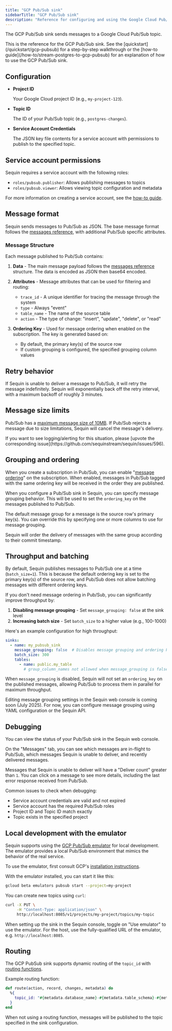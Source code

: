 ```yaml
---
title: "GCP Pub/Sub sink"
sidebarTitle: "GCP Pub/Sub sink"
description: "Reference for configuring and using the Google Cloud Pub/Sub sink with Sequin."
---
```


The GCP Pub/Sub sink sends messages to a Google Cloud Pub/Sub topic.

<Tip>
  This is the reference for the GCP Pub/Sub sink. See the [quickstart](/quickstart/gcp-pubsub) for a step-by-step walkthrough or the [how-to guide](/how-to/stream-postgres-to-gcp-pubsub) for an explanation of how to use the GCP Pub/Sub sink.
</Tip>

## Configuration

- **Project ID**

    Your Google Cloud project ID (e.g., `my-project-123`).

- **Topic ID**

    The ID of your Pub/Sub topic (e.g., `postgres-changes`).

- **Service Account Credentials**

    The JSON key file contents for a service account with permissions to publish to the specified topic.

## Service account permissions

Sequin requires a service account with the following roles:

- `roles/pubsub.publisher`: Allows publishing messages to topics
- `roles/pubsub.viewer`: Allows viewing topic configuration and metadata

For more information on creating a service account, see the [how-to guide](/how-to/stream-postgres-to-gcp-pubsub#create-a-service-account).

## Message format

Sequin sends messages to Pub/Sub as JSON. The base message format follows the [messages reference](/reference/messages), with additional Pub/Sub specific attributes.

### Message Structure

Each message published to Pub/Sub contains:

1. **Data** - The main message payload follows the [messages reference](/reference/messages) structure. The data is encoded as JSON then base64 encoded.

2. **Attributes** - Message attributes that can be used for filtering and routing:
   - `trace_id` - A unique identifier for tracing the message through the system
   - `type` - Always "event"
   - `table_name` - The name of the source table
   - `action` - The type of change: "insert", "update", "delete", or "read"

3. **Ordering Key** - Used for message ordering when enabled on the subscription. The key is generated based on:
   - By default, the primary key(s) of the source row
   - If custom grouping is configured, the specified grouping column values

## Retry behavior

If Sequin is unable to deliver a message to Pub/Sub, it will retry the message indefinitely. Sequin will exponentially back off the retry interval, with a maximum backoff of roughly 3 minutes.

## Message size limits

Pub/Sub has a [maximum message size of 10MB](https://cloud.google.com/pubsub/quotas#resource_limits). If Pub/Sub rejects a message due to size limitations, Sequin will cancel the message's delivery.

<Info>
  If you want to see logging/alerting for this situation, please [upvote the corresponding issue](https://github.com/sequinstream/sequin/issues/596).
</Info>

## Grouping and ordering

When you create a subscription in Pub/Sub, you can enable "[message ordering](https://cloud.google.com/pubsub/docs/ordering)" on the subscription. When enabled, messages in Pub/Sub tagged with the same ordering key will be received in the order they are published.

When you configure a Pub/Sub sink in Sequin, you can specify message grouping behavior. This will be used to set the `ordering_key` on the messages published to Pub/Sub.

The default message group for a message is the source row's primary key(s). You can override this by specifying one or more columns to use for message grouping.

Sequin will order the delivery of messages with the same group according to their commit timestamp.

## Throughput and batching

By default, Sequin publishes messages to Pub/Sub one at a time (`batch_size=1`). This is because the default ordering key is set to the primary key(s) of the source row, and Pub/Sub does not allow batching messages with different ordering keys.

If you don't need message ordering in Pub/Sub, you can significantly improve throughput by:

1. **Disabling message grouping** - Set `message_grouping: false` at the sink level
2. **Increasing batch size** - Set `batch_size` to a higher value (e.g., 100-1000)

Here's an example configuration for high throughput:

```yaml
sinks:
  - name: my_pubsub_sink
    message_grouping: false  # Disables message grouping and ordering key
    batch_size: 300
    tables:
      - name: public.my_table
        # group_column_names not allowed when message_grouping is false
```

When `message_grouping` is disabled, Sequin will not set an `ordering_key` on the published messages, allowing Pub/Sub to process them in parallel for maximum throughput.

<Note>
  Editing message grouping settings in the Sequin web console is coming soon (July 2025). For now, you can configure message grouping using YAML configuration or the Sequin API.
</Note>

## Debugging

You can view the status of your Pub/Sub sink in the Sequin web console.

On the "Messages" tab, you can see which messages are in-flight to Pub/Sub, which messages Sequin is unable to deliver, and recently delivered messages.

Messages that Sequin is unable to deliver will have a "Deliver count" greater than `1`. You can click on a message to see more details, including the last error response received from Pub/Sub.

Common issues to check when debugging:
- Service account credentials are valid and not expired
- Service account has the required Pub/Sub roles
- Project ID and Topic ID match exactly
- Topic exists in the specified project

## Local development with the emulator

Sequin supports using the [GCP Pub/Sub emulator](https://cloud.google.com/pubsub/docs/emulator) for local development. The emulator provides a local Pub/Sub environment that mimics the behavior of the real service.

To use the emulator, first consult GCP's [installation instructions](https://cloud.google.com/pubsub/docs/emulator).

With the emulator installed, you can start it like this:

```bash
gcloud beta emulators pubsub start --project=my-project
```

You can create new topics using `curl`:

```bash
curl -X PUT \
     -H "Content-Type: application/json" \
     http://localhost:8085/v1/projects/my-project/topics/my-topic
```

When setting up the sink in the Sequin console, toggle on "Use emulator" to use the emulator. For the host, use the fully-qualified URL of the emulator, e.g. `http://localhost:8085`.

## Routing

The GCP PubSub sink supports dynamic routing of the `topic_id` with [routing functions](/reference/routing).

Example routing function:

```elixir
def route(action, record, changes, metadata) do
  %{
    topic_id: "#{metadata.database_name}-#{metadata.table_schema}-#{metadata.table_name}"
  }
end
```

When not using a routing function, messages will be published to the topic specified in the sink configuration.

